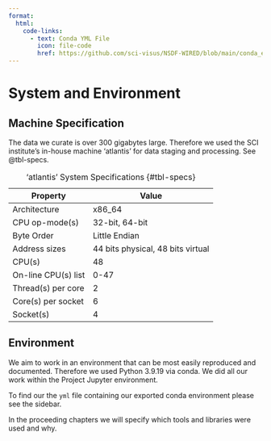 ```yaml
---
format:
  html:
    code-links:
      - text: Conda YML File
        icon: file-code
        href: https://github.com/sci-visus/NSDF-WIRED/blob/main/conda_environment.yml
---
```

# System and Environment {#sec-sys-specs}

## Machine Specification

The data we curate is over 300 gigabytes large. Therefore we used the SCI institute's in-house machine 'atlantis' for data staging and processing. See @tbl-specs.

| Property                   | Value                      |
|----------------------------|----------------------------|
| Architecture               | x86_64                     |
| CPU op-mode(s)             | 32-bit, 64-bit             |
| Byte Order                 | Little Endian              |
| Address sizes              | 44 bits physical, 48 bits virtual |
| CPU(s)                     | 48                         |
| On-line CPU(s) list        | 0-47                       |
| Thread(s) per core         | 2                          |
| Core(s) per socket         | 6                          |
| Socket(s)                  | 4                          |
: 'atlantis' System Specifications {#tbl-specs}

## Environment

We aim to work in an environment that can be most easily reproduced and documented. Therefore we used Python 3.9.19 via conda. We did all our work within the Project Jupyter environment.

To find our the `yml` file containing our exported conda environment please see the sidebar.

In the proceeding chapters we will specify which tools and libraries were used and why.